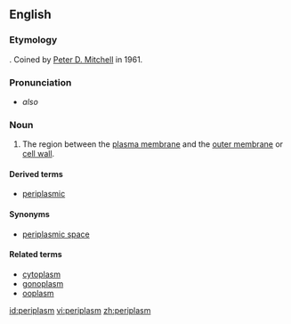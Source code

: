 ==English==
===Etymology===

{{prefix|peri|plasm}}.  Coined by [[w:Peter D. Mitchell|Peter D. Mitchell]] in 1961.

===Pronunciation===

*{{IPA|ˈpɛəɹiˌplæzm}} ''also'' {{IPAchar|ˈpɛəɹəˌplæzm}}

===Noun===
{{en-noun}}
{{wikipedia}}

#{{cytology}} The region between the [[plasma membrane]] and the [[outer membrane]] or [[cell wall]].

====Derived terms====
*[[periplasmic]]
====Synonyms====
*[[periplasmic space]]
====Related terms====
*[[cytoplasm]]
*[[gonoplasm]]
*[[ooplasm]]

[[id:periplasm]]
[[vi:periplasm]]
[[zh:periplasm]]